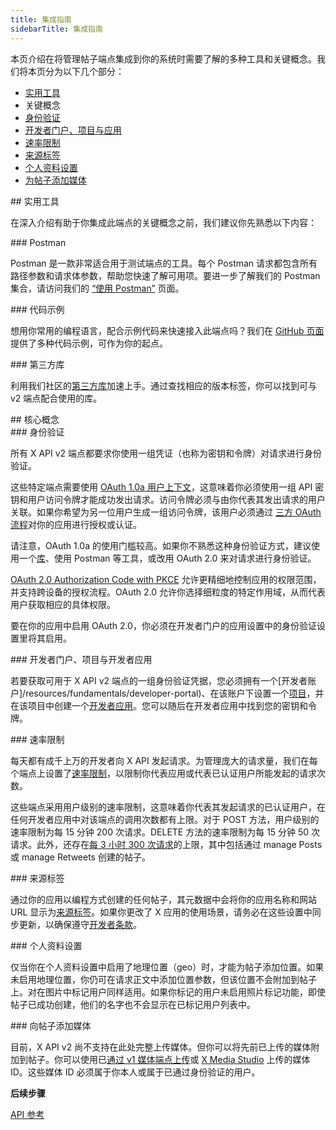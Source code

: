 ```yaml
---
title: 集成指南
sidebarTitle: 集成指南
---
```



本页介绍在将管理帖子端点集成到你的系统时需要了解的多种工具和关键概念。我们将本页分为以下几个部分：

- [实用工具](#helpful)
- 关键概念
- [身份验证](#authentication)
- [开发者门户、项目与应用](#portal)
- [速率限制](#limits)
- [来源标签](#source)[](#source)[](#source)
- [个人资料设置](#settings)
- [为帖子添加媒体](#media)

<div id="helpful-tools">
  ## 实用工具
</div>

在深入介绍有助于你集成此端点的关键概念之前，我们建议你先熟悉以下内容：

<div id="postman">
  ### Postman
</div>

Postman 是一款非常适合用于测试端点的工具。每个 Postman 请求都包含所有路径参数和请求体参数，帮助您快速了解可用项。要进一步了解我们的 Postman 集合，请访问我们的 [“使用 Postman”](/zh/tutorials/postman-getting-started) 页面。 
 

<div id="code-samples">
  ### 代码示例
</div>

想用你常用的编程语言，配合示例代码来快速接入此端点吗？我们在 [GitHub 页面](https://github.com/xdevplatform/Twitter-API-v2-sample-code)提供了多种代码示例，可作为你的起点。
 

<div id="third-party-libraries">
  ### 第三方库
</div>

利用我们社区的[第三方库](/zh/x-api/tools-and-libraries/overview)加速上手。通过查找相应的版本标签，你可以找到可与 v2 端点配合使用的库。
 

<div id="key-concepts">
  ## 核心概念
</div>

<div id="authentication">
  ### 身份验证
</div>

所有 X API v2 端点都要求你使用一组凭证（也称为密钥和令牌）对请求进行身份验证。

这些特定端点需要使用 [OAuth 1.0a 用户上下文](/zh/resources/fundamentals/authentication)，这意味着你必须使用一组 API 密钥和用户访问令牌才能成功发出请求。访问令牌必须与由你代表其发出请求的用户关联。如果你希望为另一位用户生成一组访问令牌，该用户必须通过 [三方 OAuth 流程](/zh/resources/fundamentals/authentication#obtaining-access-tokens-using-3-legged-oauth-flow)对你的应用进行授权或认证。

请注意，OAuth 1.0a 的使用门槛较高。如果你不熟悉这种身份验证方式，建议使用一个[库](/zh/x-api/tools-and-libraries/overview)、使用 Postman 等工具，或改用 OAuth 2.0 来对请求进行身份验证。

[OAuth 2.0 Authorization Code with PKCE](/zh/resources/fundamentals/authentication#oauth-2-0-authorization-code-flow-with-pkce-2) 允许更精细地控制应用的权限范围，并支持跨设备的授权流程。OAuth 2.0 允许你选择细粒度的特定作用域，从而代表用户获取相应的具体权限。

要在你的应用中启用 OAuth 2.0，你必须在开发者门户的应用设置中的身份验证设置里将其启用。

<div id="developer-portal-projects-and-developer-apps">
  ### 开发者门户、项目与开发者应用
</div>

若要获取可用于 X API v2 端点的一组身份验证凭据，您必须拥有一个\[开发者账户]/resources/fundamentals/developer-portal)、在该账户下设置一个[项目](/zh/resources/fundamentals/projects)，并在该项目中创建一个[开发者应用](/zh/resources/fundamentals/developer-apps)。您可以随后在开发者应用中找到您的密钥和令牌。 
 

<div id="rate-limits">
  ### 速率限制
</div>

每天都有成千上万的开发者向 X API 发起请求。为管理庞大的请求量，我们在每个端点上设置了[速率限制](https://developer.x.com/x-api/fundamentals/rate-limits)，以限制你代表应用或代表已认证用户所能发起的请求次数。

这些端点采用用户级别的速率限制，这意味着你代表其发起请求的已认证用户，在任何开发者应用中对该端点的调用次数都有上限。对于 POST 方法，用户级别的速率限制为每 15 分钟 200 次请求。DELETE 方法的速率限制为每 15 分钟 50 次请求。此外，还存在[每 3 小时 300 次请求](https://blog.x.com/developer/en_us/topics/tools/2018/new-developer-requirements-to-protect-our-platform)的上限，其中包括通过 manage Posts 或 manage Retweets 创建的帖子。
 

<div id="source-labels">
  ### 来源标签
</div>

通过你的应用以编程方式创建的任何帖子，其元数据中会将你的应用名称和网站 URL 显示为[来源标签](https://help.x.com/en/using-twitter/how-to-tweet#source-labels)。如果你更改了 X 应用的使用场景，请务必在这些设置中同步更新，以确保遵守[开发者条款](https://developer.x.com/content/developer-twitter/en/developer-terms/agreement-and-policy)。
 

<div id="profile-settings">
  ### 个人资料设置
</div>

仅当你在个人资料设置中启用了地理位置（geo）时，才能为帖子添加位置。如果未启用地理位置，你仍可在请求正文中添加位置参数，但该位置不会附加到帖子上。对在图片中标记用户同样适用。如果你标记的用户未启用照片标记功能，即使帖子已成功创建，他们的名字也不会显示在已标记用户列表中。 
 

<div id="adding-media-to-a-post">
  ### 向帖子添加媒体
</div>

目前，X API v2 尚不支持在此处完整上传媒体。但你可以将先前已上传的媒体附加到帖子。你可以使用已[通过 v1 媒体端点上传](https://developer.x.com/en/docs/twitter-api/v1/media/upload-media/api-reference/post-media-upload)或 [X Media Studio](https://media.x.com/en/articles/products/2018/media-studio) 上传的媒体 ID。这些媒体 ID 必须属于你本人或属于已通过身份验证的用户。

**后续步骤**

[API 参考](/zh/x-api/posts/manage-tweets#manage-tweets-api-reference-index)